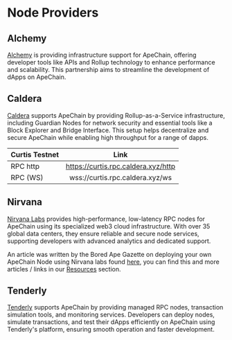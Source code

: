 
# Node Providers

## Alchemy

[Alchemy](https://www.alchemy.com/) is providing infrastructure support for ApeChain, offering developer tools like APIs and Rollup technology to enhance performance and scalability. This partnership aims to streamline the development of dApps on ApeChain.


## Caldera

[Caldera](https://www.caldera.xyz/) supports ApeChain by providing Rollup-as-a-Service infrastructure, including Guardian Nodes for network security and essential tools like a Block Explorer and Bridge Interface. This setup helps decentralize and secure ApeChain while enabling high throughput for a range of dapps. 


| Curtis Testnet| Link |    
| :------------ | :---------: 
| RPC http | https://curtis.rpc.caldera.xyz/http |
| RPC (WS)| wss://curtis.rpc.caldera.xyz/ws | 


## Nirvana


[Nirvana Labs](https://nirvanalabs.io/) provides high-performance, low-latency RPC nodes for ApeChain using its specialized web3 cloud infrastructure. With over 35 global data centers, they ensure reliable and secure node services, supporting developers with advanced analytics and dedicated support​.

<Callout type="info"> An article was written by the Bored Ape Gazette on deploying your own ApeChain Node using Nirvana labs found [here](https://www.theboredapegazette.com/post/apecoin-dao-contributors-can-set-up-their-own-apechain-nodes-in-just-five-easy-steps-find-out-more), you can find this and more articles / links in our [Resources](https://docs.apechain.com/Resources) section.</Callout>



## Tenderly

[Tenderly](https://tenderly.co/) supports ApeChain by providing managed RPC nodes, transaction simulation tools, and monitoring services. Developers can deploy nodes, simulate transactions, and test their dApps efficiently on ApeChain using Tenderly's platform, ensuring smooth operation and faster development​.